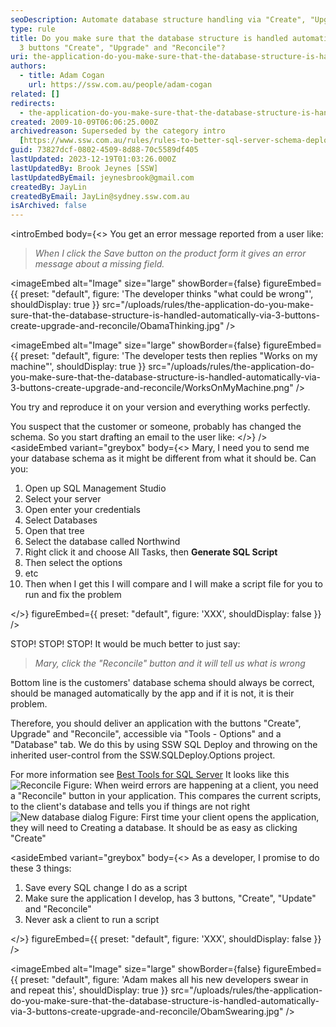 ```yaml
---
seoDescription: Automate database structure handling via "Create", "Upgrade", and "Reconcile" buttons for seamless SQL Server schema deployment.
type: rule
title: Do you make sure that the database structure is handled automatically via
  3 buttons "Create", "Upgrade" and "Reconcile"?
uri: the-application-do-you-make-sure-that-the-database-structure-is-handled-automatically-via-3-buttons-create-upgrade-and-reconcile
authors:
  - title: Adam Cogan
    url: https://ssw.com.au/people/adam-cogan
related: []
redirects:
  - the-application-do-you-make-sure-that-the-database-structure-is-handled-automatically-via-3-buttons-＂create＂-＂upgrade＂-and-＂reconcile＂
created: 2009-10-09T06:06:25.000Z
archivedreason: Superseded by the category intro
  [https://www.ssw.com.au/rules/rules-to-better-sql-server-schema-deployment](/rules/rules-to-better-sql-server-schema-deployment)
guid: 73827dcf-0802-4509-8d88-70c5589df405
lastUpdated: 2023-12-19T01:03:26.000Z
lastUpdatedBy: Brook Jeynes [SSW]
lastUpdatedByEmail: jeynesbrook@gmail.com
createdBy: JayLin
createdByEmail: JayLin@sydney.ssw.com.au
isArchived: false
---
```


<introEmbed
  body={<>
You get an error message reported from a user like:

> _When I click the Save button on the product form it gives an error message about a missing field._


<imageEmbed
  alt="Image"
  size="large"
  showBorder={false}
  figureEmbed={{
    preset: "default",
    figure: 'The developer thinks "what could be wrong"',
    shouldDisplay: true
  }}
  src="/uploads/rules/the-application-do-you-make-sure-that-the-database-structure-is-handled-automatically-via-3-buttons-create-upgrade-and-reconcile/ObamaThinking.jpg"
/>


<imageEmbed
  alt="Image"
  size="large"
  showBorder={false}
  figureEmbed={{
    preset: "default",
    figure: 'The developer tests then replies "Works on my machine"',
    shouldDisplay: true
  }}
  src="/uploads/rules/the-application-do-you-make-sure-that-the-database-structure-is-handled-automatically-via-3-buttons-create-upgrade-and-reconcile/WorksOnMyMachine.png"
/>

You try and reproduce it on your version and everything works perfectly.

You suspect that the customer or someone, probably has changed the schema. So you start drafting an email to the user like:
  </>}
/>
<asideEmbed
  variant="greybox"
  body={<>
    Mary, I need you to send me your database schema as it might be different from what it should be. Can you:

1. Open up SQL Management Studio
2. Select your server
3. Open enter your credentials
4. Select Databases
5. Open that tree
6. Select the database called Northwind
7. Right click it and choose All Tasks, then **Generate SQL Script**
8. Then select the options
9. etc
10. Then when I get this I will compare and I will make a script file for you to run and fix the problem

  </>}
  figureEmbed={{
    preset: "default",
    figure: 'XXX',
    shouldDisplay: false
  }}
/>

STOP! STOP! STOP!
It would be much better to just say:

> _Mary, click the "Reconcile" button and it will tell us what is wrong_

Bottom line is the customers' database schema should always be correct, should be managed automatically by the app and if it is not, it is their problem.

Therefore, you should deliver an application with the buttons "Create", Upgrade" and "Reconcile", accessible via "Tools - Options" and a "Database" tab. We do this by using SSW SQL Deploy and throwing on the inherited user-control from the SSW.SQLDeploy.Options project.

For more information see [Best Tools for SQL Server](http://www.ssw.com.au/ssw/Standards/DeveloperGeneral/SQLservertools.aspx#SQLDeploy)
It looks like this
![Reconcile](/uploads/rules/the-application-do-you-make-sure-that-the-database-structure-is-handled-automatically-via-3-buttons-create-upgrade-and-reconcile/Reconcile.jpg) Figure: When weird errors are happening at a client, you need a "Reconcile" button in your application. This compares the current scripts, to the client's database and tells you if things are not right ![New database dialog](/uploads/rules/the-application-do-you-make-sure-that-the-database-structure-is-handled-automatically-via-3-buttons-create-upgrade-and-reconcile/NewDatabaseDialog.jpg) Figure: First time your client opens the application, they will need to Creating a database. It should be as easy as clicking "Create"

<asideEmbed
  variant="greybox"
  body={<>
    As a developer, I promise to do these 3 things:

1. Save every SQL change I do as a script
2. Make sure the application I develop, has 3 buttons, "Create", "Update" and "Reconcile"
3. Never ask a client to run a script

  </>}
  figureEmbed={{
    preset: "default",
    figure: 'XXX',
    shouldDisplay: false
  }}
/>


<imageEmbed
  alt="Image"
  size="large"
  showBorder={false}
  figureEmbed={{
    preset: "default",
    figure: 'Adam makes all his new developers swear in and repeat this',
    shouldDisplay: true
  }}
  src="/uploads/rules/the-application-do-you-make-sure-that-the-database-structure-is-handled-automatically-via-3-buttons-create-upgrade-and-reconcile/ObamSwearing.jpg"
/>
